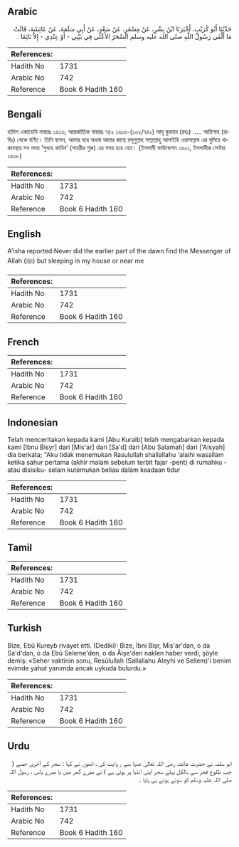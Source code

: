 ## Arabic


<div dir="rtl" lang="ar" style={{fontSize:'larger',backgroundColor:'#f8f9fa',padding:20}}>
حَدَّثَنَا أَبُو كُرَيْبٍ، أَخْبَرَنَا ابْنُ بِشْرٍ، عَنْ مِسْعَرٍ، عَنْ سَعْدٍ، عَنْ أَبِي سَلَمَةَ، عَنْ عَائِشَةَ، قَالَتْ مَا أَلْفَى رَسُولَ اللَّهِ صلى الله عليه وسلم السَّحَرُ الأَعْلَى فِي بَيْتِي - أَوْ عِنْدِي - إِلاَّ نَائِمًا ‏.‏
</div>
<div style={{backgroundColor:'#f8f9fa',padding:20, marginBottom: 10}}><table> <thead> <tr> <th>References:</th> <th></th> </tr> </thead> <tbody><tr><td>Hadith No</td><td>1731</td></tr><tr><td>Arabic No</td><td>742</td></tr><tr><td>Reference</td><td>Book 6 Hadith 160</td></tr></tbody></table></div>

## Bengali


<div dir="ltr" lang="bn" style={{fontSize:'larger',backgroundColor:'#f8f9fa',padding:20}}>
হাদিস একাডেমি নাম্বারঃ ১৬১৬, আন্তর্জাতিক নাম্বারঃ ৭৪২ ১৬১৬-(১৩২/৭৪২) আবূ কুরায়ব (রহঃ) ..... আয়িশাহ (রাযিঃ) থেকে বর্ণিত। তিনি বলেন, আমার ঘরে অথবা আমার কাছে রসূলুল্লাহ সাল্লাল্লাহু আলাইহি ওয়াসাল্লাম এর ঘুমিয়ে থাকাবস্থায় সব সময় 'সুবহে কাযিব’ (সাহরীর শুরু) এর সময় হয়ে যেত। (ইসলামী ফাউন্ডেশন ১৬০১, ইসলামীক সেন্টার ১৬০৮)
</div>
<div style={{backgroundColor:'#f8f9fa',padding:20, marginBottom: 10}}><table> <thead> <tr> <th>References:</th> <th></th> </tr> </thead> <tbody><tr><td>Hadith No</td><td>1731</td></tr><tr><td>Arabic No</td><td>742</td></tr><tr><td>Reference</td><td>Book 6 Hadith 160</td></tr></tbody></table></div>

## English


<div dir="ltr" lang="en" style={{fontSize:'larger',backgroundColor:'#f8f9fa',padding:20}}>
A'isha reported:Never did the earlier part of the dawn find the Messenger of Allah (ﷺ) but sleeping in my house or near me
</div>
<div style={{backgroundColor:'#f8f9fa',padding:20, marginBottom: 10}}><table> <thead> <tr> <th>References:</th> <th></th> </tr> </thead> <tbody><tr><td>Hadith No</td><td>1731</td></tr><tr><td>Arabic No</td><td>742</td></tr><tr><td>Reference</td><td>Book 6 Hadith 160</td></tr></tbody></table></div>

## French


<div dir="ltr" lang="fr" style={{fontSize:'larger',backgroundColor:'#f8f9fa',padding:20}}>

</div>
<div style={{backgroundColor:'#f8f9fa',padding:20, marginBottom: 10}}><table> <thead> <tr> <th>References:</th> <th></th> </tr> </thead> <tbody><tr><td>Hadith No</td><td>1731</td></tr><tr><td>Arabic No</td><td>742</td></tr><tr><td>Reference</td><td>Book 6 Hadith 160</td></tr></tbody></table></div>

## Indonesian


<div dir="ltr" lang="id" style={{fontSize:'larger',backgroundColor:'#f8f9fa',padding:20}}>
Telah menceritakan kepada kami [Abu Kuraib] telah mengabarkan kepada kami [Ibnu Bisyr] dari [Mis'ar] dari [Sa'd] dari [Abu Salamah] dari ['Aisyah] dia berkata; "Aku tidak menemukan Rasulullah shallallahu 'alaihi wasallam ketika sahur pertama (akhir malam sebelum terbit fajar -pent) di rumahku -atau disisiku- selain kutemukan beliau dalam keadaan tidur
</div>
<div style={{backgroundColor:'#f8f9fa',padding:20, marginBottom: 10}}><table> <thead> <tr> <th>References:</th> <th></th> </tr> </thead> <tbody><tr><td>Hadith No</td><td>1731</td></tr><tr><td>Arabic No</td><td>742</td></tr><tr><td>Reference</td><td>Book 6 Hadith 160</td></tr></tbody></table></div>

## Tamil


<div dir="ltr" lang="ta" style={{fontSize:'larger',backgroundColor:'#f8f9fa',padding:20}}>

</div>
<div style={{backgroundColor:'#f8f9fa',padding:20, marginBottom: 10}}><table> <thead> <tr> <th>References:</th> <th></th> </tr> </thead> <tbody><tr><td>Hadith No</td><td>1731</td></tr><tr><td>Arabic No</td><td>742</td></tr><tr><td>Reference</td><td>Book 6 Hadith 160</td></tr></tbody></table></div>

## Turkish


<div dir="ltr" lang="tr" style={{fontSize:'larger',backgroundColor:'#f8f9fa',padding:20}}>
Bize, Ebû Kureyb rivayet etti. (Dediki): Bize, İbni Bişr, Mis'ar'dan, o da Sa'd'dan, o da Ebû Seleme'den, o da Âişe'den naklen haber verdi, şöyle demiş: «Seher vaktinin sonu, Resûlullah (Sallallahu Aleyhi ve Sellem)'i benim evimde yahut yanımda ancak uykuda bulurdu.»
</div>
<div style={{backgroundColor:'#f8f9fa',padding:20, marginBottom: 10}}><table> <thead> <tr> <th>References:</th> <th></th> </tr> </thead> <tbody><tr><td>Hadith No</td><td>1731</td></tr><tr><td>Arabic No</td><td>742</td></tr><tr><td>Reference</td><td>Book 6 Hadith 160</td></tr></tbody></table></div>

## Urdu


<div dir="rtl" lang="ur" style={{fontSize:'larger',backgroundColor:'#f8f9fa',padding:20}}>
ابو سلمہ نے حضرت عائشہ رضی اللہ تعالیٰ عنہا سے ر وایت کی ، انھوں نے کہا : سحر کے آخری حصے ( جب طلوع فجر سے بالکل پہلے سحر اپنی انتہا پر ہوتی ہے ) نے میرے گھر میں یا میرے پاس ، رسول اللہ صلی اللہ علیہ وسلم کو سوئے ہوئے ہی پایا ۔
</div>
<div style={{backgroundColor:'#f8f9fa',padding:20, marginBottom: 10}}><table> <thead> <tr> <th>References:</th> <th></th> </tr> </thead> <tbody><tr><td>Hadith No</td><td>1731</td></tr><tr><td>Arabic No</td><td>742</td></tr><tr><td>Reference</td><td>Book 6 Hadith 160</td></tr></tbody></table></div>